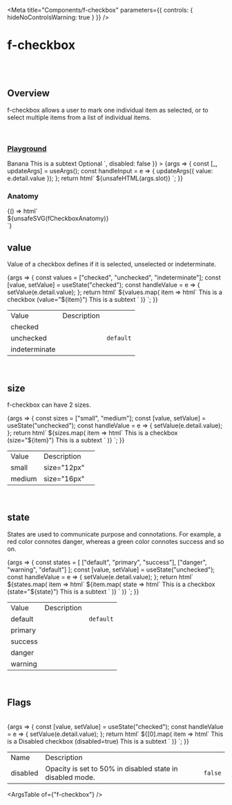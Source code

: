 
<Meta
	title="Components/f-checkbox"
	parameters={{
		controls: { hideNoControlsWarning: true }
	}}
/>

# f-checkbox

<br />
<br />

## Overview

<f-divider></f-divider>

f-checkbox allows a user to mark one individual item as selected, or to select multiple items from a list of individual items.

<br />

### [Playground](/story/components-f-checkbox--playground)

<Canvas>
	<Story
		name="Playground"
		argTypes={{
			value: { control: "radio", options: ["checked", "unchecked", "indeterminate"] },
			state: {
				control: "select",
				options: ["default", "success", "primary", "warning", "danger"]
			},
			size: {
				control: "radio",
				options: ["small", "medium"]
			},
			disabled: {
				control: "boolean"
			},
			slot: {
				control: "text"
			}
		}}
		args={{
			value: "checked",
			state: "default",
			size: "medium",
			slot: ` <f-div slot="label" padding="none">
                <f-text variant="para" size="small">Banana</f-text>
              </f-div>
              <f-div slot="help" gap="none" padding="none">
                <f-text variant="para" size="small" state="secondary">This is a subtext </f-text>
              </f-div>	<f-text slot="subtitle" align="right" state="secondary" variant="para" size="small">Optional</f-text>
			<f-icon slot="icon-tooltip" source="i-question-filled" tooltip="some info"></f-icon>`,
			disabled: false
		}}
	>
		{args => {
			const [_, updateArgs] = useArgs();
			const handleInput = e => {
				updateArgs({ value: e.detail.value });
			};
			return html`
				<f-div width="100%" padding="large">
					<f-div width="80%">
						<f-checkbox
							size=${args.size}
							value=${args.value}
							state=${args.state}
							?disabled=${args.disabled}
							@input=${handleInput}
						>
							${unsafeHTML(args.slot)}
						</f-checkbox></f-div
					></f-div
				>
			`;
		}}
	</Story>
</Canvas>

<br />

### Anatomy

<f-divider></f-divider>

<Story name="Anatomy">
	{() => html`<div class="align-center">${unsafeSVG(fCheckboxAnatomy)}</div>`}
</Story>

<br />

## value

Value of a checkbox defines if it is selected, unselected or indeterminate.

<Canvas>
	<Story name="value">
		{args => {
			const values = ["checked", "unchecked", "indeterminate"];
			const [value, setValue] = useState("checked");
			const handleValue = e => {
				setValue(e.detail.value);
			};
			return html`
				<f-div width="100%" align="middle-center" padding="large" gap="medium">
					${values.map(
						item => html`<f-div>
           <f-checkbox
              size="medium"
              .value=${item}
              @input=${handleValue}
            >
              <f-div slot="label" padding="none">
                <f-text variant="para" size="small">This is a checkbox (value="${item}")</f-text>
              </f-div>
              <f-div slot="help" gap="none" padding="none">
                <f-text variant="para" size="small" state="secondary">This is a subtext </f-text>
              </f-div>
            </f-checkbox></f-div
        ></f-div
      >`
					)}
				</f-div>
			`;
		}}
	</Story>
</Canvas>

<table class="custom-table">
	<tbody>
		<tr>
			<td>Value</td>
			<td>Description</td>
			<td></td>
		</tr>
		<tr>
			<td>checked</td>
			<td></td>
			<td></td>
		</tr>
		<tr>
			<td>unchecked</td>
			<td></td>
			<td>
				<code>default</code>
			</td>
		</tr>
		<tr>
			<td>indeterminate</td>
			<td></td>
			<td></td>
		</tr>
	</tbody>
</table>

<br />

## size

<f-divider></f-divider>

f-checkbox can have 2 sizes.

<Canvas>
	<Story name="size">
		{args => {
			const sizes = ["small", "medium"];
			const [value, setValue] = useState("unchecked");
			const handleValue = e => {
				setValue(e.detail.value);
			};
			return html`
				<f-div width="100%" align="top-center" padding="large" gap="medium">
					${sizes.map(
						item => html`<f-div>
          <f-checkbox
              .size=${item}
              .value=${value}
              @input=${handleValue}
            >
              <f-div slot="label" padding="none">
                <f-text variant="para" size="small">This is a checkbox (size="${item}")</f-text>
              </f-div>
              <f-div slot="help" gap="none" padding="none">
                <f-text variant="para" size="small" state="secondary">This is a subtext </f-text>
              </f-div>
            </f-checkbox></f-div
        ></f-div
      >`
					)}
				</f-div>
			`;
		}}
	</Story>
</Canvas>

<table class="custom-table">
	<tbody>
		<tr>
			<td>Value</td>
			<td>Description</td>
			<td></td>
		</tr>
		<tr>
			<td>small</td>
			<td>size="12px"</td>
			<td></td>
		</tr>
		<tr>
			<td>medium</td>
			<td>size="16px"</td>
			<td></td>
		</tr>
	</tbody>
</table>

<br />

## state

<f-divider></f-divider>

States are used to communicate purpose and connotations. For example, a red color connotes danger, whereas a green color connotes success and so on.

<Canvas>
	<Story name="state">
		{args => {
			const states = [
				["default", "primary", "success"],
				["danger", "warning", "default"]
			];
			const [value, setValue] = useState("unchecked");
			const handleValue = e => {
				setValue(e.detail.value);
			};
			return html`
				<f-div direction="column" gap="medium">
					${states.map(
						item => html` <f-div align="middle-center" padding="large" gap="medium">
							${item.map(
								state => html`<f-div
									><f-checkbox size="medium" .value=${value} .state=${state} @input=${handleValue}>
										<f-div slot="label" padding="none">
											<f-text variant="para" size="small"
												>This is a checkbox (state="${state}")</f-text
											>
										</f-div>
										<f-div slot="help" gap="none" padding="none">
											<f-text variant="para" size="small" state="secondary"
												>This is a subtext
											</f-text>
										</f-div>
									</f-checkbox></f-div
								>`
							)}
						</f-div>`
					)}
				</f-div>
			`;
		}}
	</Story>
</Canvas>

<table class="custom-table">
	<tbody>
		<tr>
			<td>Value</td>
			<td>Description</td>
			<td></td>
		</tr>
		<tr>
			<td>default</td>
			<td></td>
			<td>
				<code>default</code>
			</td>
		</tr>
		<tr>
			<td>primary</td>
			<td></td>
			<td> </td>
		</tr>
		<tr>
			<td>success</td>
			<td></td>
			<td></td>
		</tr>
		<tr>
			<td>danger</td>
			<td></td>
			<td></td>
		</tr>
		<tr>
			<td>warning</td>
			<td></td>
			<td></td>
		</tr>
	</tbody>
</table>

<br />

## Flags

<f-divider></f-divider>

<br />

<Canvas>
	<Story name="Flags">
		{args => {
			const [value, setValue] = useState("checked");
			const handleValue = e => {
				setValue(e.detail.value);
			};
			return html`
				<f-div width="100%" align="top-center" padding="large" gap="medium">
					${[0].map(
						item => html`<f-div>
          <f-checkbox
              size="medium"
              .value=${value}
              @input=${handleValue}
              ?disabled=${true}
            >
              <f-div slot="label" padding="none">
                <f-text variant="para" size="small">This is a Disabled checkbox (disabled=true)</f-text>
              </f-div>
              <f-div slot="help" gap="none" padding="none">
                <f-text variant="para" size="small" state="secondary">This is a subtext </f-text>
              </f-div>
            </f-checkbox></f-div
        ></f-div
      >`
					)}
				</f-div>
			`;
		}}
	</Story>
</Canvas>

<table class="custom-table">
	<tbody>
		<tr>
			<td>Name</td>
			<td>Description</td>
			<td></td>
		</tr>
		<tr>
			<td>disabled</td>
			<td>Opacity is set to 50% in disabled state in disabled mode.</td>
			<td>
				<code>false</code>
			</td>
		</tr>
	</tbody>
</table>

<ArgsTable of={"f-checkbox"} />
